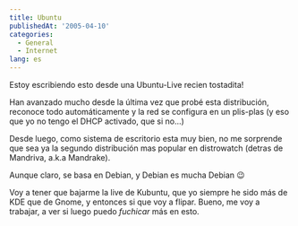 ```yaml
---
title: Ubuntu
publishedAt: '2005-04-10'
categories:
  - General
  - Internet
lang: es
---
```


Estoy escribiendo esto desde una Ubuntu-Live recien tostadita!

Han avanzado mucho desde la última vez que probé esta distribución, reconoce todo automáticamente y la red se configura en un plis-plas (y eso que yo no tengo el DHCP activado, que si no...)

Desde luego, como sistema de escritorio esta muy bien, no me sorprende que sea ya la segundo distribución mas popular en distrowatch (detras de Mandriva, a.k.a Mandrake).

Aunque claro, se basa en Debian, y Debian es mucha Debian 😉

Voy a tener que bajarme la live de Kubuntu, que yo siempre he sido más de KDE que de Gnome, y entonces si que voy a flipar. Bueno, me voy a trabajar, a ver si luego puedo _fuchicar_ más en esto.
